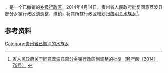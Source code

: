 '''{{PAGENAMEBASE}}'''，是{{PRC admin/fullname|52/27/22}}一个已撤销的[[乡级行政区|乡级行政区]]，2014年4月14日，贵州省人民政府批复同意荔波县部分乡镇行政区划调整，撤销{{PAGENAMEBASE}}，将其所辖行政区域划归[[黎明关水族乡|黎明关水族乡]]<ref>[http://www.gzgov.gov.cn/xxgk/zfxxgkpt/szfxxgkml/ztfl/mzfpjz/201701/t20170106_684596.html 省人民政府关于同意荔波县部分乡镇行政区划调整的批复（黔府函〔2014〕79号）] {{webarchive|url=https://web.archive.org/web/20170831002030/http://www.gzgov.gov.cn/xxgk/zfxxgkpt/szfxxgkml/ztfl/mzfpjz/201701/t20170106_684596.html |date=2017-08-31 }}</ref>。

== 参考资料 ==

{{reflist}}

{{行政区划小作品}}

[[Category:贵州省已撤消的水族乡|Category:贵州省已撤消的水族乡]]